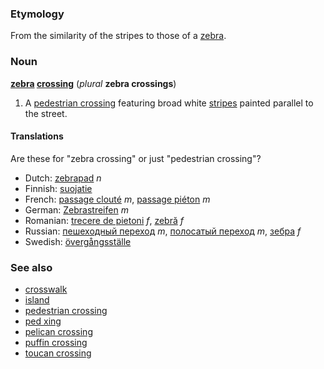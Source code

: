 ===Etymology===
From the similarity of the stripes to those of a [[zebra]].

===Noun===
'''[[zebra]] [[crossing]]''' (''plural'' '''zebra crossings''')

#A [[pedestrian crossing]] featuring broad white [[stripe]]s painted parallel to the street.

====Translations====

Are these for "zebra crossing" or just "pedestrian crossing"?

*Dutch: [[zebrapad]] ''n''
*Finnish: [[suojatie]]
*French: [[passage clouté]] ''m'', [[passage piéton]] ''m''
*German: [[Zebrastreifen]] ''m''
*Romanian: [[trecere de pietoni]] ''f'', [[zebră]] ''f''
*Russian: [[пешеходный переход]] ''m'', [[полосатый переход]] ''m'', [[зебра]] ''f''
*Swedish: [[övergångsställe]]

===See also===
*[[crosswalk]]
*[[island]]
*[[pedestrian crossing]]
*[[ped xing]]
*[[pelican crossing]]
*[[puffin crossing]]
*[[toucan crossing]]